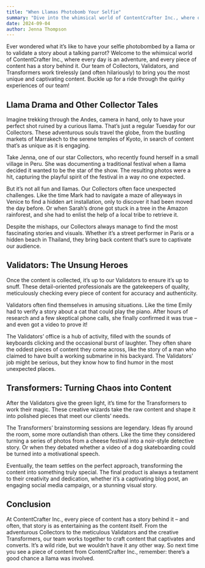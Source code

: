 ```yaml
---
title: "When Llamas Photobomb Your Selfie"
summary: "Dive into the whimsical world of ContentCrafter Inc., where our adventurous Collectors, meticulous Validators, and creative Transformers work together to create captivating content. From llama photobombs to piano-playing cats, discover the quirky and humorous experiences that make our team’s journey as entertaining as the content we produce."
date: 2024-09-04
author: Jenna Thompson
---
```


Ever wondered what it’s like to have your selfie photobombed by a llama or to validate a story about a talking parrot? Welcome to the whimsical world of ContentCrafter Inc., where every day is an adventure, and every piece of content has a story behind it. Our team of Collectors, Validators, and Transformers work tirelessly (and often hilariously) to bring you the most unique and captivating content. Buckle up for a ride through the quirky experiences of our team!

## Llama Drama and Other Collector Tales

Imagine trekking through the Andes, camera in hand, only to have your perfect shot ruined by a curious llama. That’s just a regular Tuesday for our Collectors. These adventurous souls travel the globe, from the bustling markets of Marrakech to the serene temples of Kyoto, in search of content that’s as unique as it is engaging.

Take Jenna, one of our star Collectors, who recently found herself in a small village in Peru. She was documenting a traditional festival when a llama decided it wanted to be the star of the show. The resulting photos were a hit, capturing the playful spirit of the festival in a way no one expected.

But it’s not all fun and llamas. Our Collectors often face unexpected challenges. Like the time Mark had to navigate a maze of alleyways in Venice to find a hidden art installation, only to discover it had been moved the day before. Or when Sarah’s drone got stuck in a tree in the Amazon rainforest, and she had to enlist the help of a local tribe to retrieve it.

Despite the mishaps, our Collectors always manage to find the most fascinating stories and visuals. Whether it’s a street performer in Paris or a hidden beach in Thailand, they bring back content that’s sure to captivate our audience.

## Validators: The Unsung Heroes

Once the content is collected, it’s up to our Validators to ensure it’s up to snuff. These detail-oriented professionals are the gatekeepers of quality, meticulously checking every piece of content for accuracy and authenticity.

Validators often find themselves in amusing situations. Like the time Emily had to verify a story about a cat that could play the piano. After hours of research and a few skeptical phone calls, she finally confirmed it was true – and even got a video to prove it!

The Validators’ office is a hub of activity, filled with the sounds of keyboards clicking and the occasional burst of laughter. They often share the oddest pieces of content they come across, like the story of a man who claimed to have built a working submarine in his backyard. The Validators’ job might be serious, but they know how to find humor in the most unexpected places.

## Transformers: Turning Chaos into Content

After the Validators give the green light, it’s time for the Transformers to work their magic. These creative wizards take the raw content and shape it into polished pieces that meet our clients’ needs.

The Transformers’ brainstorming sessions are legendary. Ideas fly around the room, some more outlandish than others. Like the time they considered turning a series of photos from a cheese festival into a noir-style detective story. Or when they debated whether a video of a dog skateboarding could be turned into a motivational speech.

Eventually, the team settles on the perfect approach, transforming the content into something truly special. The final product is always a testament to their creativity and dedication, whether it’s a captivating blog post, an engaging social media campaign, or a stunning visual story.

## Conclusion

At ContentCrafter Inc., every piece of content has a story behind it – and often, that story is as entertaining as the content itself. From the adventurous Collectors to the meticulous Validators and the creative Transformers, our team works together to craft content that captivates and converts. It’s a wild ride, but we wouldn’t have it any other way. So next time you see a piece of content from ContentCrafter Inc., remember: there’s a good chance a llama was involved.